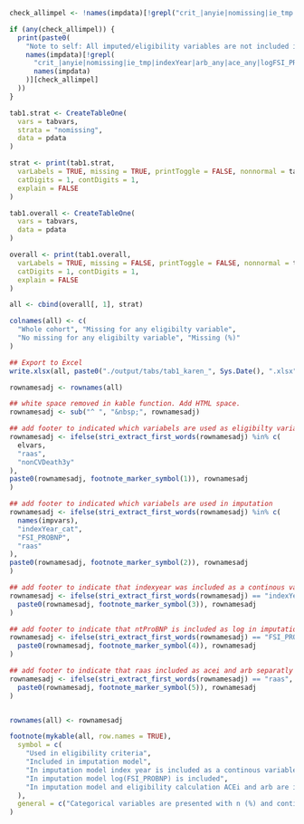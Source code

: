 ```r

check_allimpel <- !names(impdata)[!grepl("crit_|anyie|nomissing|ie_tmp|indexYear|arb_any|ace_any|logFSI_PROBNP|PatID|diur_no|ie_", names(impdata))] %in% tabvars

if (any(check_allimpel)) {
  print(paste0(
    "Note to self: All imputed/eligibility variables are not included in table 1 ",
    names(impdata)[!grepl(
      "crit_|anyie|nomissing|ie_tmp|indexYear|arb_any|ace_any|logFSI_PROBNP|PatID|diur_no|ie_",
      names(impdata)
    )][check_allimpel]
  ))
}

tab1.strat <- CreateTableOne(
  vars = tabvars,
  strata = "nomissing",
  data = pdata
)

strat <- print(tab1.strat,
  varLabels = TRUE, missing = TRUE, printToggle = FALSE, nonnormal = tabvars, test = FALSE,
  catDigits = 1, contDigits = 1,
  explain = FALSE
)

tab1.overall <- CreateTableOne(
  vars = tabvars,
  data = pdata
)

overall <- print(tab1.overall,
  varLabels = TRUE, missing = FALSE, printToggle = FALSE, nonnormal = tabvars,
  catDigits = 1, contDigits = 1,
  explain = FALSE
)

all <- cbind(overall[, 1], strat)

colnames(all) <- c(
  "Whole cohort", "Missing for any eligibilty variable",
  "No missing for any eligibilty variable", "Missing (%)"
)

## Export to Excel
write.xlsx(all, paste0("./output/tabs/tab1_karen_", Sys.Date(), ".xlsx"), rowNames = TRUE)

rownamesadj <- rownames(all)

## white space removed in kable function. Add HTML space.
rownamesadj <- sub("^ ", "&nbsp;", rownamesadj)

## add footer to indicated which variabels are used as eligibilty variables
rownamesadj <- ifelse(stri_extract_first_words(rownamesadj) %in% c(
  elvars,
  "raas",
  "nonCVDeath3y"
),
paste0(rownamesadj, footnote_marker_symbol(1)), rownamesadj
)

## add footer to indicated which variabels are used in imputation
rownamesadj <- ifelse(stri_extract_first_words(rownamesadj) %in% c(
  names(impvars),
  "indexYear_cat",
  "FSI_PROBNP",
  "raas"
),
paste0(rownamesadj, footnote_marker_symbol(2)), rownamesadj
)

## add footer to indicate that indexyear was included as a continous variable in imputation model
rownamesadj <- ifelse(stri_extract_first_words(rownamesadj) == "indexYear_cat",
  paste0(rownamesadj, footnote_marker_symbol(3)), rownamesadj
)

## add footer to indicate that ntProBNP is included as log in imputation model
rownamesadj <- ifelse(stri_extract_first_words(rownamesadj) == "FSI_PROBNP",
  paste0(rownamesadj, footnote_marker_symbol(4)), rownamesadj
)

## add footer to indicate that raas included as acei and arb separatly in model
rownamesadj <- ifelse(stri_extract_first_words(rownamesadj) == "raas",
  paste0(rownamesadj, footnote_marker_symbol(5)), rownamesadj
)


rownames(all) <- rownamesadj

footnote(mykable(all, row.names = TRUE),
  symbol = c(
    "Used in eligibility criteria",
    "Included in imputation model",
    "In imputation model index year is included as a continous variable",
    "In imputation model log(FSI_PROBNP) is included",
    "In imputation model and eligibility calculation ACEi and arb are included separetly"
  ),
  general = c("Categorical variables are presented with n (%) and continous variables with median [q1-q3]")
)
```
